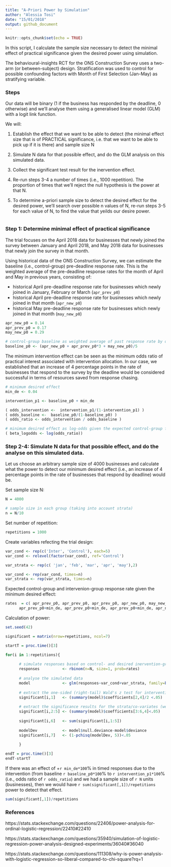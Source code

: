 ```yaml
---
title: "A-Priori Power by Simulation"
author: "Alessia Tosi"
date: "15/01/2018"
output: github_document
---
```


```r
knitr::opts_chunk$set(echo = TRUE)
```


In this script, I calculate the sample size necessary to detect the minimal effect of practical significance given the desired power using simulation.

The behavioural-insights RCT for the ONS Construction Survey uses a two-arm (or between-subject) design. Stratification was used to control for possible confounding factors with Month of First Selection (Jan-May) as stratifying variable.


### Steps

Our data will be binary (1 if the business has responded by the deadline, 0 otherwise) and we'll analyse them using a generalised linear model (GLM) with a logit link function.

We will:

1. Establish the effect that we want to be able to detect (the minimal effect size that is of PRACTICAL significance, i.e. that we want to be able to pick up if it is there) and sample size N

2. Simulate N data for that possible effect, and do the GLM analysis on this simulated data. 

3. Collect the significant test result for the inervention effect.

4. Re-run steps 3-4 a number of times (i.e., 1000 repetition). The proportion of times that we'll reject the null hypothesis is the power at that N.

5. To determine a-priori sample size to detect the desired effect for the desired power, we'll search over possible n values of N, re-run steps 3-5 for each value of N, to find the value that yeilds our desire power.


```r


```

### Step 1: Determine minimal effect of practical significance

The trial focuses on the April 2018 data for businesses that newly joined the survey between January and April 2018, and May 2018 data for businesses that newly join the survey in that month. 

Using historical data of the ONS Construction Survey, we can estimate the baseline (i.e., control-group) pre-deadline response rate. This is the weighted average of the pre-deadline response rates for the month of April and May in previous years, consisting of:

- historical April pre-deadline response rate for businesses which newly joined in January, February or March (`apr_prev_p0`)
- historical April pre-deadline response rate for businesses which newly joined in that month (`apr_new_p0`)
- historical May pre-deadline response rate for businesses which newly joined in that month (`may_new_p0`)

```r
apr_new_p0 = 0.14
apr_prev_p0 = 0.17
may_new_p0 = 0.29

# control-group baseline as weighted average of past response rate by deadline
baseline_p0 <- (apr_new_p0 + apr_prev_p0*3 + may_new_p0)/5

```

The minimum intervention effect can be seen as the minimum odds ratio of practical interest associated with intervention allocation. In our case, we established that an increase of 4 percentage points in the rate of businesses that respond to the survey by the deadline would be considered successful in terms of resources saved from response chasing.

```r

# minimum desired effect
min_de <- 0.04

intervention_p1 <- baseline_p0 + min_de

( odds_intervention <-  intervention_p1/(1-intervention_p1) )
( odds_baseline <-  baseline_p0/(1-baseline_p0) )
( odds_ratio <- odds_intervention / odds_baseline )

# minimum desired effect as log-odds given the expected control-group frequency
( beta_logodds <- log(odds_ratio))
```


### Step 2-4: Simulate N data for that possible effect, and do the analyse on this simulated data. 

Let us choose an arbitrary sample size of 4000 businesses and calculate what the power to detect our minimum desired effect (i.e., an increase of 4 percentage points in the rate of businesses that respond by deadline) would be.

Set sample size N:

```r
N = 4000

# sample size in each group (taking into account strata)
n = N/10
```
 
Set number of repetition:

```r
repetitions = 1000
```

Create variables refecting the trial design:

```r
var_cond <- rep(c('Inter', 'Control'), each=5)
var_cond <- relevel(factor(var_cond), ref='Control')

var_strata <- rep(c( 'jan', 'feb', 'mar', 'apr', 'may'),2)

var_cond <- rep(var_cond, times=n)
var_strata <- rep(var_strata, times=n)

```


Expected control-group and intervenion-group response rate given the minimum desired effect:

```r
rates  = c( apr_prev_p0, apr_prev_p0, apr_prev_p0, apr_new_p0, may_new_p0, 
      apr_prev_p0+min_de, apr_prev_p0+min_de, apr_prev_p0+min_de, apr_new_p0+min_de,may_new_p0+min_de)
```

 
Calculation of power: 
 
```r

set.seed(42)

significant = matrix(nrow=repetitions, ncol=7)

startT = proc.time()[3]

for(i in 1:repetitions){
      
      # simulate responses based on control- and desired inervention-group response rates
      responses          <- rbinom(n=N, size=1, prob=rates)
      
      # analyse the simulated data
      model              <- glm(responses~var_cond+var_strata, family=binomial(link="logit"))
      
      # extract the one-sided (right-tail) Wald's z test for intervention
      significant[i,1]   <- (summary(model)$coefficients[2,4]/2 <.05)
      
      # extract the significance results for the strata/co-variates (we are not interested in them) 
      significant[i,2:5] <- (summary(model)$coefficients[3:6,4]<.05)
      
      significant[i,6]   <- sum(significant[i,1:5])
      
      modelDev           <- model$null.deviance-model$deviance
      significant[i,7]   <- (1-pchisq(modelDev, 5))<.05
      
      }

endT = proc.time()[3]
endT-startT

``` 

 
If there was an effect of +`r min_de*100`% in timed responses due to the intervention (from baseline `r baseline_p0*100`% to `r intervention_p1*100`% (i.e., odds ratio of `r odds_ratio`) and we had a sample size of `r N` units (businesses), then we would have `r sum(significant[,1])/repetitions` power to detect that effect.

```r
sum(significant[,1])/repetitions
```


### References

https://stats.stackexchange.com/questions/22406/power-analysis-for-ordinal-logistic-regression/22410#22410

https://stats.stackexchange.com/questions/35940/simulation-of-logistic-regression-power-analysis-designed-experiments/36040#36040

https://stats.stackexchange.com/questions/111308/why-is-power-analysis-with-logistic-regression-so-liberal-compared-to-chi-square?rq=1

